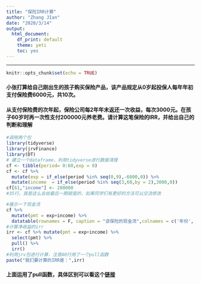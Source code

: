 ```yaml
---
title: "保险IRR计算"
author: "Zhang JIan"
date: "2020/3/14"
output: 
  html_document: 
    df_print: default
    theme: yeti
    toc: yes
---
```

---
<style>
  p{
    font-size:18px;
    line-height:1.5em;
    text-indent:35px;
  }
  	#header {
	    text-align: center;
	}
</style>
```r
knitr::opts_chunk$set(echo = TRUE)
```

#### 小张打算给自己刚出生的孩子购买保险产品，该产品规定从0岁起投保人每年年初支付保险费6000元，共10次。
#### 从支付保险费的次年起，保险公司每2年年末返还一次收益，每次3000元。在孩子60岁时再一次性支付200000元养老费。请计算这笔保险的IRR，并给出自己的判断和理解

```r
#调用两个包
library(tidyverse)
library(jrvFinance)
library(DT)
# 建立一个dataframe，利用tidyverse进行数据清理
cf <- tibble(period= 0:60,exp = 0)
cf <- cf %>%
  mutate(exp = if_else(period %in% seq(0,9),-6000,0)) %>%
  mutate(income  = if_else(period %in% seq(3,60,by = 2),3000,0))
cf[61,"income"] <- 200000
#35行，我是这么去给最后一期赋值的，如果同学们有更好的方法可以交流修改

#展示一下现金流
cf %>%
  mutate(pmt = exp+income) %>%
  datatable(rownames = F, caption = "该保险的现金流",colnames = c('年份','支出','收益','净收益'))
#计算净收益的irr
irr <- cf %>% mutate(pmt = exp+income) %>%
  select(pmt) %>% 
  pull() %>%
  irr()
#利用jrv包进行计算，注意40行用了一个pull函数
paste("我们要计算的IRR是：",irr)
```
#### 上面运用了pull函数，具体区别可以看这个[链接](https://stackoverflow.com/questions/49844902/difference-between-pull-and-select-in-dplyr)
